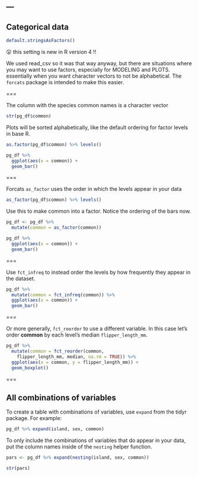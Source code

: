---
---

## Categorical data

```r
default.stringsAsFactors()
```

😲 this setting is new in R version 4 !!

We used read_csv so it was that way anyway, but there are situations where you may want to use factors, especially for MODELING and PLOTS. essentially when you want character vectors to not be alphabetical. The `forcats` package is intended to make this easier.

===

The column with the species common names is a character vector

```r
str(pg_df$common)
```

Plots will be sorted alphabetically, like the default ordering for factor levels in base R.

```r
as.factor(pg_df$common) %>% levels()
```

```r
pg_df %>% 
  ggplot(aes(x = common)) +
  geom_bar()
```

===

Forcats `as_factor` uses the order in which the levels appear in your data

```r
as_factor(pg_df$common) %>% levels()
```

Use this to make common into a factor. Notice the ordering of the bars now.

```r
pg_df <- pg_df %>% 
  mutate(common = as_factor(common))

pg_df %>% 
  ggplot(aes(x = common)) +
  geom_bar()
```


===

Use `fct_infreq` to instead order the levels by how frequently they appear in the dataset.

```r
pg_df %>% 
  mutate(common = fct_infreq(common)) %>%
  ggplot(aes(x = common)) +
  geom_bar()
```

===

Or more generally, `fct_reorder` to use a different variable. In this case let's order **common** by each level's median `flipper_length_mm`.

```r
pg_df %>% 
  mutate(common = fct_reorder(common, 
    flipper_length_mm, median, na.rm = TRUE)) %>%
  ggplot(aes(x = common, y = flipper_length_mm)) +
  geom_boxplot()
```

===

## All combinations of variables

To create a table with combinations of variables, use `expand` from the tidyr package. For example:

```r
pg_df %>% expand(island, sex, common)
```

To only include the combinations of variables that do appear in your data, put the column names inside of the `nesting` helper function.

```r
pars <- pg_df %>% expand(nesting(island, sex, common))
```
```r
str(pars)
```




